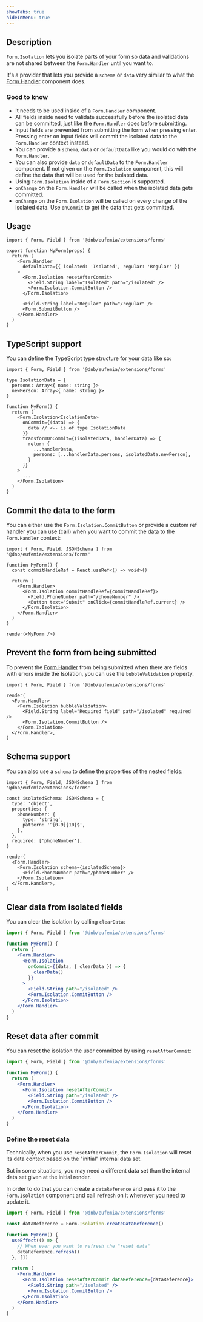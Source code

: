 ```yaml
---
showTabs: true
hideInMenu: true
---
```


## Description

`Form.Isolation` lets you isolate parts of your form so data and validations are not shared between the `Form.Handler` until you want to.

It's a provider that lets you provide a `schema` or `data` very similar to what the [Form.Handler](/uilib/extensions/forms/Form/Handler/) component does.

### Good to know

- It needs to be used inside of a `Form.Handler` component.
- All fields inside need to validate successfully before the isolated data can be committed, just like the `Form.Handler` does before submitting.
- Input fields are prevented from submitting the form when pressing enter. Pressing enter on input fields will commit the isolated data to the `Form.Handler` context instead.
- You can provide a `schema`, `data` or `defaultData` like you would do with the `Form.Handler`.
- You can also provide `data` or `defaultData` to the `Form.Handler` component. If not given on the `Form.Isolation` component, this will define the data that will be used for the isolated data.
- Using `Form.Isolation` inside of a `Form.Section` is supported.
- `onChange` on the `Form.Handler` will be called when the isolated data gets committed.
- `onChange` on the `Form.Isolation` will be called on every change of the isolated data. Use `onCommit` to get the data that gets committed.

## Usage

```tsx
import { Form, Field } from '@dnb/eufemia/extensions/forms'

export function MyForm(props) {
  return (
    <Form.Handler
      defaultData={{ isolated: 'Isolated', regular: 'Regular' }}
    >
      <Form.Isolation resetAfterCommit>
        <Field.String label="Isolated" path="/isolated" />
        <Form.Isolation.CommitButton />
      </Form.Isolation>

      <Field.String label="Regular" path="/regular" />
      <Form.SubmitButton />
    </Form.Handler>
  )
}
```

## TypeScript support

You can define the TypeScript type structure for your data like so:

```tsx
import { Form, Field } from '@dnb/eufemia/extensions/forms'

type IsolationData = {
  persons: Array<{ name: string }>
  newPerson: Array<{ name: string }>
}

function MyForm() {
  return (
    <Form.Isolation<IsolationData>
      onCommit={(data) => {
        data // <-- is of type IsolationData
      }}
      transformOnCommit={(isolatedData, handlerData) => {
        return {
          ...handlerData,
          persons: [...handlerData.persons, isolatedData.newPerson],
        }
      }}
    >
      ...
    </Form.Isolation>
  )
}
```

## Commit the data to the form

You can either use the `Form.Isolation.CommitButton` or provide a custom ref handler you can use (call) when you want to commit the data to the `Form.Handler` context:

```tsx
import { Form, Field, JSONSchema } from '@dnb/eufemia/extensions/forms'

function MyForm() {
  const commitHandleRef = React.useRef<() => void>()

  return (
    <Form.Handler>
      <Form.Isolation commitHandleRef={commitHandleRef}>
        <Field.PhoneNumber path="/phoneNumber" />
        <Button text="Submit" onClick={commitHandleRef.current} />
      </Form.Isolation>
    </Form.Handler>
  )
}

render(<MyForm />)
```

## Prevent the form from being submitted

To prevent the [Form.Handler](/uilib/extensions/forms/Form/Handler/) from being submitted when there are fields with errors inside the Isolation, you can use the `bubbleValidation` property.

```tsx
import { Form, Field } from '@dnb/eufemia/extensions/forms'

render(
  <Form.Handler>
    <Form.Isolation bubbleValidation>
      <Field.String label="Required field" path="/isolated" required />
      <Form.Isolation.CommitButton />
    </Form.Isolation>
  </Form.Handler>,
)
```

## Schema support

You can also use a `schema` to define the properties of the nested fields:

```tsx
import { Form, Field, JSONSchema } from '@dnb/eufemia/extensions/forms'

const isolatedSchema: JSONSchema = {
  type: 'object',
  properties: {
    phoneNumber: {
      type: 'string',
      pattern: '^[0-9]{10}$',
    },
  },
  required: ['phoneNumber'],
}

render(
  <Form.Handler>
    <Form.Isolation schema={isolatedSchema}>
      <Field.PhoneNumber path="/phoneNumber" />
    </Form.Isolation>
  </Form.Handler>,
)
```

## Clear data from isolated fields

You can clear the isolation by calling `clearData`:

```jsx
import { Form, Field } from '@dnb/eufemia/extensions/forms'

function MyForm() {
  return (
    <Form.Handler>
      <Form.Isolation
        onCommit={(data, { clearData }) => {
          clearData()
        }}
      >
        <Field.String path="/isolated" />
        <Form.Isolation.CommitButton />
      </Form.Isolation>
    </Form.Handler>
  )
}
```

## Reset data after commit

You can reset the isolation the user committed by using `resetAfterCommit`:

```jsx
import { Form, Field } from '@dnb/eufemia/extensions/forms'

function MyForm() {
  return (
    <Form.Handler>
      <Form.Isolation resetAfterCommit>
        <Field.String path="/isolated" />
        <Form.Isolation.CommitButton />
      </Form.Isolation>
    </Form.Handler>
  )
}
```

### Define the reset data

Technically, when you use `resetAfterCommit`, the `Form.Isolation` will reset its data context based on the "initial" internal data set.

But in some situations, you may need a different data set than the internal data set given at the initial render.

In order to do that you can create a `dataReference` and pass it to the `Form.Isolation` component and call `refresh` on it whenever you need to update it.

```jsx
import { Form, Field } from '@dnb/eufemia/extensions/forms'

const dataReference = Form.Isolation.createDataReference()

function MyForm() {
  useEffect(() => {
    // When ever you want to refresh the "reset data"
    dataReference.refresh()
  }, [])

  return (
    <Form.Handler>
      <Form.Isolation resetAfterCommit dataReference={dataReference}>
        <Field.String path="/isolated" />
        <Form.Isolation.CommitButton />
      </Form.Isolation>
    </Form.Handler>
  )
}
```
